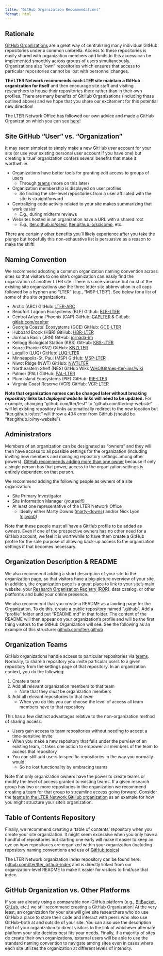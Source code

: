```yaml
---
title: "GitHub Organization Recommendations"
format: html
---
```


## Rationale

[GitHub Organizations](https://docs.github.com/en/organizations/collaborating-with-groups-in-organizations/about-organizations) are a great way of centralizing many individual GitHub repositories under a common umbrella. Access to these repositories is easily shared with organization members and limits to this access can be implemented smoothly across groups of users simultaneously. Organizations also "own" repositories which ensures that access to particular repositories cannot be lost with personnel changes.

**The LTER Network recommends each LTER site maintain a GitHub organization for itself** and then encourage site staff and visiting researchers to house their repositories there rather than in their own profiles. There are many benefits of GitHub Organizations (including those outlined above) and we hope that you share our excitement for this potential new direction!

The LTER Network Office has followed our own advice and made a GitHub Organization which you can see [here](https://github.com/lter)!

## Site GitHub "User" vs. "Organization"

It may seem simplest to simply make a new GitHub _user_ account for your site (or use your existing personal user account if you have one) but creating a 'true' organization confers several benefits that make it worthwhile:

- Organizations have better tools for granting edit access to groups of users
    - Through [teams](https://docs.github.com/en/organizations/organizing-members-into-teams/about-teams) (more on this later)
- Organization membership is displayed on user profiles
    - So finding the site-level repositories from a user affiliated with the site is straightforward
- Centralizing code activity related to your site makes summarizing that work easier
    - E.g., during midterm reviews
- Websites hosted in an organization have a URL with a shared root
    - E.g., [lter.github.io/ssecr](https://lter.github.io/ssecr/), [lter.github.io/scicomp](https://lter.github.io/scicomp/), etc.

There are certainly other benefits you'll likely experience after you take the plunge but hopefully this non-exhaustive list is persuasive as a reason to make the shift!

## Naming Convention

We recommend adopting a common organization naming convention across sites so that visitors to one site's organization can easily find the organization of another LTER site. There is some variance but most of the existing site organizations use the three letter site abbreviation in all caps followed by a hyphen and "LTER" (e.g., "MSP-LTER"). See below for a list of some of the site organizations.

- Arctic (ARC) GitHub: [LTER-ARC](https://github.com/LTER-ARC)
- Beaufort Lagoon Ecosystems (BLE) Github: [BLE-LTER](https://github.com/BLE-LTER)
- Central Arizona-Phoenix (CAP) GitHub: [CAPLTER](https://github.com/CAPLTER) & GitLab: [gitlab.com/caplter](https://gitlab.com/caplter)
- Georgia Coastal Ecosystems (GCE) GitHub: [GCE-LTER](https://github.com/GCE-LTER)
- Hubbard Brook (HBR) GitHub: [HBR-LTER](https://github.com/HBR-LTER)
- Jornada Basin (JRN) GitHub: [jornada-im](https://github.com/jornada-im)
- Kellogg Biological Station (KBS) GitHub: [KBS-LTER](https://github.com/kbs-lter)
- Konza Prairie (KNZ) GitHub: [KNZLTER](https://github.com/knzlter)
- Luquillo (LUQ) GitHub: [LUQ-LTER](https://github.com/LUQ-LTER)
- Minneapolis-St. Paul (MSP) GitHub: [MSP-LTER](https://github.com/MSP-LTER)
- Niwot Ridge (NWT) GitHub: [NWTLTER](https://github.com/NWTlter)
- Northeastern Shelf (NES) GitHub Wiki: [WHOIGit/nes-lter-ims/wiki](https://github.com/WHOIGit/nes-lter-ims/wiki)
- Palmer (PAL) GitHub: [PAL-LTER](https://github.com/pal-lter)
- Plum Island Ecosystems (PIE) GitHub: [PIE-LTER](https://github.com/PIE-LTER)
- Virginia Coast Reserve (VCR) GitHub: [VCR-LTER](https://github.com/VCR-LTER)

**Note that organization names can be changed later without breaking _repository_ links but _deployed website_ links will need to be updated.** For example, changing "github.com/lter/test" to "github.com/lter/my-website" will let existing repository links automatically redirect to the new location but "lter.github.io/test" will throw a 404 error from GitHub (should be "lter.github.io/my-website").

## Administrators

Members of an organization can be designated as "owners" and they will then have access to all possible settings for the organization (including inviting new members and managing repository settings among other powers). [GitHub recommends adding more than one owner](https://docs.github.com/en/organizations/managing-peoples-access-to-your-organization-with-roles/maintaining-ownership-continuity-for-your-organization) because if only a single person has that power, access to the organization settings is entirely dependent on that person.

We recommend adding the following people as owners of a site organization:

- Site Primary Investigator
- Site Information Manager (yourself!)
- At least one representative of the LTER Network Office
    - Ideally either Marty Downs ([marty-downs](https://github.com/marty-downs)) and/or Nick Lyon ([njlyon0](https://github.com/njlyon0))

Note that these people must all have a GitHub profile to be added as owners. Even if one of the prospective owners has no other need for a GitHub account, we feel it is worthwhile to have them create a GitHub profile for the sole purpose of allowing back-up access to the organization settings if that becomes necessary.

## Organization Description & README

We also recommend adding a short description of your site to the organization page, so that visitors have a big-picture overview of your site. In addition, the organization page is a great place to link to your site's main website, your [Research Organization Registry (ROR)](https://ror.org/search?query=LTER), data catalog, or other platforms and build your online presence.

We also recommend that you create a README as a landing page for the Organization. To do this, create a public repository named ".github". Add a "profile" folder and put "README.md" in that folder. The content of the README will then appear on your organization's profile and will be the first thing visitors to the GitHub Organization will see. See the following as an example of this structure: [github.com/lter/.github](https://github.com/lter/.github)

## Organization Teams

GitHub organizations handle access to particular repositories via [teams](https://docs.github.com/en/organizations/organizing-members-into-teams/about-teams). Normally, to share a repository you invite particular users to a given repository from the settings page of that repository. In an organization context, you do the following:

1. Create a team
2. Add all relevant organization members to that team
    - Note that they _must_ be organization members
3. Add all relevant repositories to that _team_
    - When you do this you can choose the level of access all team members have to that repository

This has a few distinct advantages relative to the non-organization method of sharing access.

- Users gain access to team repositories without needing to accept a time-sensitive invite
- When you make a new repository that falls under the purview of an existing team, it takes one action to empower all members of the team to access that repository
- You can still add users to specific repositories in the way you normally would!
    - So no lost functionality by embracing teams

Note that only organization owners have the power to create teams or modify the level of access granted to existing teams. If a given research group has two or more repositories in the organization we recommend creating a team for that group to streamline access going forward. Consider the [teams in the LTER Network GitHub organization](https://github.com/orgs/lter/teams) as an example for how you might structure your site's organization.

## Table of Contents Repository

Finally, we recommend creating a 'table of contents' repository when you create your site organization. It might seem excessive when you only have a handful of repositories but starting one early will make it easier to keep an eye on how repositories are organized within your organization (including repository naming conventions and use of [GitHub topics](https://docs.github.com/en/repositories/managing-your-repositorys-settings-and-features/customizing-your-repository/classifying-your-repository-with-topics))

The LTER Network organization index repository can be found here: [github.com/lter/lter_github-index](https://github.com/lter/lter_github-index?tab=readme-ov-file#readme) and is directly linked from our organization-level README to make it easier for visitors to find/use that index.

## GitHub Organization vs. Other Platforms

If you are already using a comparable non-GitHub platform (e.g., [BitBucket](https://bitbucket.org/product), [GitLab](https://about.gitlab.com/), etc.) we still recommend creating a GitHub Organization! At the very least, an organization for your site will give site researchers who do use GitHub a place to store their code and interact with peers who also use GitHub–both at and outside of your site. You can also use the description field of your organization to direct visitors to the link of whichever alternate platform your site decides best fits your needs. Finally, if a majority of sites do create their own organizations, external users will be able to use the standard naming convention to navigate among sites even in cases where each site utilizes the organization at different levels of intensity.
